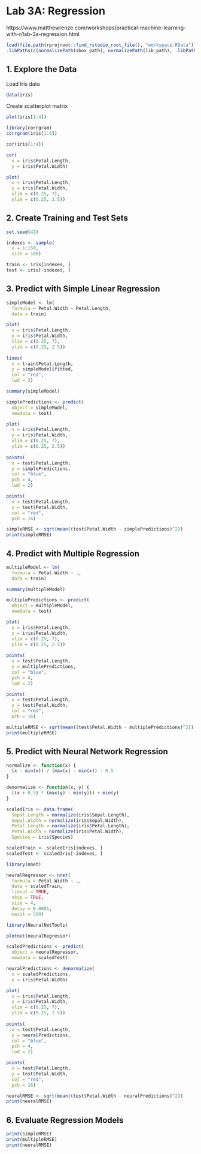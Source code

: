 # Lab 3A: Regression

https://www.matthewrenze.com/workshops/practical-machine-learning-with-r/lab-3a-regression.html

```r
load(file.path(rprojroot::find_rstudio_root_file(), "workspace.RData"))
.libPaths(c(normalizePath(sbox_path), normalizePath(lib_path), .libPaths()))
```

## 1. Explore the Data
Load Iris data

```r
data(iris)
```

Create scatterplot matrix

```r
plot(iris[1:4])
```


```r
library(corrgram)
corrgram(iris[1:4])


```


```r
cor(iris[1:4])

```


```r
cor(
  x = iris$Petal.Length, 
  y = iris$Petal.Width)
```


```r
plot(
  x = iris$Petal.Length, 
  y = iris$Petal.Width,
  xlim = c(0.25, 7),
  ylim = c(0.25, 2.5))
```

## 2. Create Training and Test Sets

```r
set.seed(42)
```


```r
indexes <- sample(
  x = 1:150, 
  size = 100)
```


```r
train <- iris[indexes, ]
test <- iris[-indexes, ]
```

## 3. Predict with Simple Linear Regression


```r
simpleModel <- lm(
  formula = Petal.Width ~ Petal.Length,
  data = train)
```


```r
plot(
  x = iris$Petal.Length, 
  y = iris$Petal.Width,
  xlim = c(0.25, 7),
  ylim = c(0.25, 2.5))
  
lines(
  x = train$Petal.Length,
  y = simpleModel$fitted, 
  col = "red",
  lwd = 3)
```


```r
summary(simpleModel)

```


```r
simplePredictions <- predict(
  object = simpleModel,
  newdata = test)
```


```r
plot(
  x = iris$Petal.Length, 
  y = iris$Petal.Width,
  xlim = c(0.25, 7),
  ylim = c(0.25, 2.5))
  
points(
  x = test$Petal.Length,
  y = simplePredictions,
  col = "blue",
  pch = 4,
  lwd = 2)

points(
  x = test$Petal.Length,
  y = test$Petal.Width,
  col = "red",
  pch = 16)
```



```r
simpleRMSE <- sqrt(mean((test$Petal.Width - simplePredictions)^2))
print(simpleRMSE)

```

## 4. Predict with Multiple Regression

```r
multipleModel <- lm(
  formula = Petal.Width ~ .,
  data = train)
```


```r
summary(multipleModel)

```


```r
multiplePredictions <- predict(
  object = multipleModel,
  newdata = test)
```


```r
plot(
  x = iris$Petal.Length, 
  y = iris$Petal.Width,
  xlim = c(0.25, 7),
  ylim = c(0.25, 2.5))
  
points(
  x = test$Petal.Length,
  y = multiplePredictions,
  col = "blue",
  pch = 4,
  lwd = 2)

points(
  x = test$Petal.Length,
  y = test$Petal.Width,
  col = "red",
  pch = 16)
```


```r
multipleRMSE <- sqrt(mean((test$Petal.Width - multiplePredictions)^2))
print(multipleRMSE)

```


## 5. Predict with Neural Network Regression

```r
normalize <- function(x) {
  (x - min(x)) / (max(x) - min(x)) - 0.5
}
```


```r
denormalize <- function(x, y) {
  ((x + 0.5) * (max(y) - min(y))) + min(y)
}
```


```r
scaledIris <- data.frame(
  Sepal.Length = normalize(iris$Sepal.Length),
  Sepal.Width = normalize(iris$Sepal.Width),
  Petal.Length = normalize(iris$Petal.Length),
  Petal.Width = normalize(iris$Petal.Width),
  Species = iris$Species)
```


```r
scaledTrain <- scaledIris[indexes, ]
scaledTest <- scaledIris[-indexes, ]

```


```r
library(nnet)

```


```r
neuralRegressor <- nnet(
  formula = Petal.Width ~ .,
  data = scaledTrain,
  linout = TRUE,
  skip = TRUE,
  size = 4,
  decay = 0.0001,
  maxit = 500)
```


```r
library(NeuralNetTools)

```


```r
plotnet(neuralRegressor)

```


```r
scaledPredictions <- predict(
  object = neuralRegressor, 
  newdata = scaledTest)
```


```r
neuralPredictions <- denormalize(
  x = scaledPredictions, 
  y = iris$Petal.Width)
```


```r
plot(
  x = iris$Petal.Length, 
  y = iris$Petal.Width,
  xlim = c(0.25, 7),
  ylim = c(0.25, 2.5))
  
points(
  x = test$Petal.Length,
  y = neuralPredictions,
  col = "blue",
  pch = 4,
  lwd = 2)

points(
  x = test$Petal.Length,
  y = test$Petal.Width,
  col = "red",
  pch = 16)
```

```r
neuralRMSE <- sqrt(mean((test$Petal.Width - neuralPredictions)^2))
print(neuralRMSE)

```

## 6. Evaluate Regression Models


```r
print(simpleRMSE)
print(multipleRMSE)
print(neuralRMSE)
```



